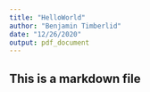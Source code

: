```yaml
---
title: "HelloWorld"
author: "Benjamin Timberlid"
date: "12/26/2020"
output: pdf_document
---
```


## This is a markdown file

